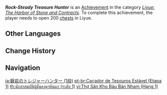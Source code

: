{{Achievement Infobox
|title        = Rock-Steady Treasure Hunter
|id           = 80050
|order id     = 0050
|category     = Liyue: The Harbor of Stone and Contracts
|description  = Open 200 [[chests]] in [[Liyue]] ([[The Chasm (Subregion)|The Chasm]] and [[Chenyu Vale]] are counted separately).
|requirements = 
|primogems    = 5
|tracking     = Tracks the amount of chests found in Liyue.
|topic        = Chests
|set          = Rock-Steady Treasure Hunter
|tier         = 1
|tiers_total  = 3
}}
'''''Rock-Steady Treasure Hunter''''' is an [[Achievement]] in the category ''[[Liyue: The Harbor of Stone and Contracts]]''. To complete this achievement, the player needs to open 200 [[chests]] in Liyue.
<!--
==Trivia==

==Video Guides==
{{EVT
|video1   = 
|caption1 = 
}}
-->
==Other Languages==
{{Other Languages|Transclude=Rock-Steady Treasure Hunter}}

==Change History==
{{Change History|1.0}}
<!--
==References==
{{Reflist}}
-->
==Navigation==
{{Achievement Navbox}}

[[ja:磐岩のトレジャーハンター (1段)]]
[[pt-br:Caçador de Tesouros Estável (Etapa 1)]]
[[th:นักล่าสมบัติผู้มั่นคงดุจหินผา (ระดับ 1)]]
[[vi:Thợ Săn Kho Báu Bàn Nham (Hạng 1)]]